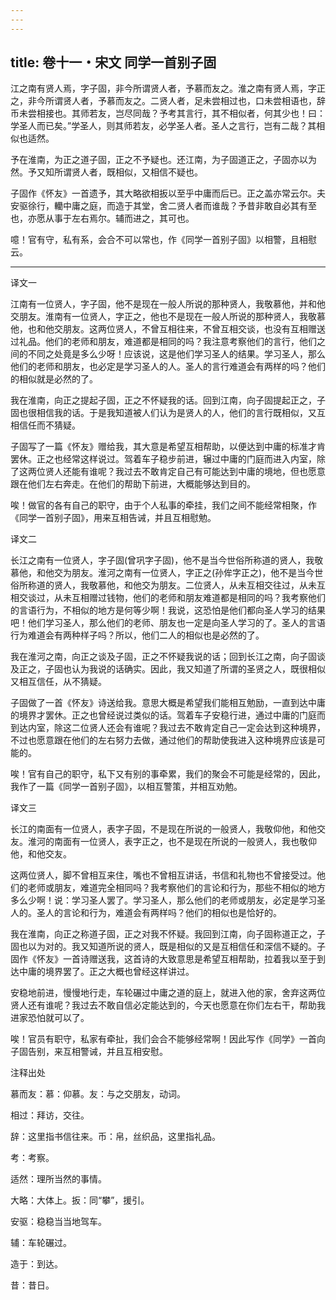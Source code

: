 ```yaml
---
---
---
```

title: 卷十一・宋文 同学一首别子固
---

江之南有贤人焉，字子固，非今所谓贤人者，予慕而友之。淮之南有贤人焉，字正之，非今所谓贤人者，予慕而友之。二贤人者，足未尝相过也，口未尝相语也，辞币未尝相接也。其师若友，岂尽同哉？予考其言行，其不相似者，何其少也！曰：学圣人而已矣。”学圣人，则其师若友，必学圣人者。圣人之言行，岂有二哉？其相似也适然。

予在淮南，为正之道子固，正之不予疑也。还江南，为子固道正之，子固亦以为然。予又知所谓贤人者，既相似，又相信不疑也。

子固作《怀友》一首遗予，其大略欲相扳以至乎中庸而后已。正之盖亦常云尔。夫安驱徐行，轥中庸之庭，而造于其堂，舍二贤人者而谁哉？予昔非敢自必其有至也，亦愿从事于左右焉尔。辅而进之，其可也。

噫！官有守，私有系，会合不可以常也，作《同学一首别子固》以相警，且相慰云。

----------------

译文一

江南有一位贤人，字子固，他不是现在一般人所说的那种贤人，我敬慕他，并和他交朋友。淮南有一位贤人，字正之，他也不是现在一般人所说的那种贤人，我敬慕他，也和他交朋友。这两位贤人，不曾互相往来，不曾互相交谈，也没有互相赠送过礼品。他们的老师和朋友，难道都是相同的吗？我注意考察他们的言行，他们之间的不同之处竟是多么少呀！应该说，这是他们学习圣人的结果。学习圣人，那么他们的老师和朋友，也必定是学习圣人的人。圣人的言行难道会有两样的吗？他们的相似就是必然的了。

我在淮南，向正之提起子固，正之不怀疑我的话。回到江南，向子固提起正之，子固也很相信我的话。于是我知道被人们认为是贤人的人，他们的言行既相似，又互相信任而不猜疑。

子固写了一篇《怀友》赠给我，其大意是希望互相帮助，以便达到中庸的标准才肯罢休。正之也经常这样说过。驾着车子稳步前进，辗过中庸的门庭而进入内室，除了这两位贤人还能有谁呢？我过去不敢肯定自己有可能达到中庸的境地，但也愿意跟在他们左右奔走。在他们的帮助下前进，大概能够达到目的。

唉！做官的各有自己的职守，由于个人私事的牵挂，我们之间不能经常相聚，作《同学一首别子固》，用来互相告诫，并且互相慰勉。

译文二

长江之南有一位贤人，字子固(曾巩字子固)，他不是当今世俗所称道的贤人，我敬慕他，和他交为朋友。淮河之南有一位贤人，字正之(孙侔字正之)，他不是当今世俗所称道的贤人，我敬慕他，和他交为朋友。二位贤人，从未互相交往过，从未互相交谈过，从未互相赠过钱物，他们的老师和朋友难道都是相同的吗？我考察他们的言语行为，不相似的地方是何等少啊！我说，这恐怕是他们都向圣人学习的结果吧！他们学习圣人，那么他们的老师、朋友也一定是向圣人学习的了。圣人的言语行为难道会有两种样子吗？所以，他们二人的相似也是必然的了。

我在淮河之南，向正之谈及子固，正之不怀疑我说的话；回到长江之南，向子固谈及正之，子固也认为我说的话确实。因此，我又知道了所谓的圣贤之人，既很相似又相互信任，从不猜疑。

子固做了一首《怀友》诗送给我。意思大概是希望我们能相互勉励，一直到达中庸的境界才罢休。正之也曾经说过类似的话。驾着车子安稳行进，通过中庸的门庭而到达内室，除这二位贤人还会有谁呢？我过去不敢肯定自己一定会达到这种境界，不过也愿意跟在他们的左右努力去做，通过他们的帮助使我进入这种境界应该是可能的。

唉！官有自己的职守，私下又有别的事牵累，我们的聚会不可能是经常的，因此，我作了一篇《同学一首别子固》，以相互警策，并相互劝勉。

译文三

长江的南面有一位贤人，表字子固，不是现在所说的一般贤人，我敬仰他，和他交友。淮河的南面有一位贤人，表字正之，也不是现在所说的一般贤人，我也敬仰他，和他交友。

这两位贤人，脚不曾相互来住，嘴也不曾相互讲话，书信和礼物也不曾接受过。他们的老师或朋友，难道完全相同吗？我考察他们的言论和行为，那些不相似的地方多么少啊！说：学习圣人罢了。学习圣人，那么他们的老师或朋友，必定是学习圣人的。圣人的言论和行为，难道会有两样吗？他们的相似也是恰好的。

我在淮南，向正之称道子固，正之对我不怀疑。我回到江南，向子固称道正之，子固也以为对的。我又知道所说的贤人，既是相似的又是互相信任和深信不疑的。子固作《怀友》一首诗赠送我，这首诗的大致意思是希望互相帮助，拉着我以至于到达中庸的境界罢了。正之大概也曾经这样讲过。

安稳地前进，慢慢地行走，车轮碾过中庸之道的庭上，就进入他的家，舍弃这两位贤人还有谁呢？我过去不敢自信必定能达到的，今天也愿意在你们左右干，帮助我进家恐怕就可以了。

唉！官员有职守，私家有牵扯，我们会合不能够经常啊！因此写作《同学》一首向子固告别，来互相警诫，并且互相安慰。

注释出处

慕而友：慕：仰慕。友：与之交朋友，动词。

相过：拜访，交往。

辞：这里指书信往来。币：帛，丝织品，这里指礼品。

考：考察。

适然：理所当然的事情。

大略：大体上。扳：同“攀”，援引。

安驱：稳稳当当地驾车。

辅：车轮碾过。

造于：到达。

昔：昔日。

